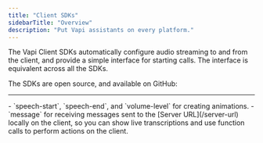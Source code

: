 ```yaml
---
title: "Client SDKs"
sidebarTitle: "Overview"
description: "Put Vapi assistants on every platform."
---
```



The Vapi Client SDKs automatically configure audio streaming to and from the client, and provide a simple interface for starting calls. The interface is equivalent across all the SDKs.

The SDKs are open source, and available on GitHub:

<SdkCards iconColor={null} />

---

<Accordion title="Events" defaultOpen={true}>
  - `speech-start`, `speech-end`, and `volume-level` for creating animations. -
  `message` for receiving messages sent to the [Server URL](/server-url) locally
  on the client, so you can show live transcriptions and use function calls to
  perform actions on the client.
</Accordion>
